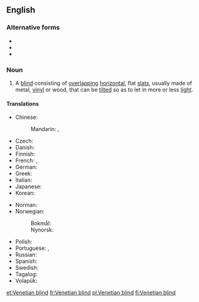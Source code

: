 ==English==
{{wikipedia}}

===Alternative forms===
* {{l|en|Venetian blinds}}
* {{l|en|venetian blind}}
* {{l|en|venetian blinds}}

===Noun===
{{en-noun|head=[[Venetian]] [[blind]]}}

# A [[blind]] consisting of [[overlapping]] [[horizontal]], flat [[slat]]s, usually made of metal, [[vinyl]] or wood, that can be [[tilt]]ed so as to let in more or less [[light]].

====Translations====
{{trans-top|blind consisting of overlapping horizontal slats}}
* Chinese:
*: Mandarin: {{t+|cmn|百葉窗|sc=Hani}}, {{t+|cmn|百叶窗|tr=bǎiyèchuāng|sc=Hani}}
* Czech: {{t|cs|žaluzie|f-p}}
* Danish: {{t+|da|persienne|c}}
* Finnish: {{t|fi|sälekaihdin}}
* French: {{t+|fr|store vénitien|m}}, {{t+|fr|jalousie|f}}
* German: {{t+|de|Jalousie|f}}
* Greek: {{t+|el|παντζούρι|n}}
* Italian: {{t+|it|veneziana|f}}
* Japanese: {{t|ja|ブラインド|sc=Jpan|tr=buraindo}}
* Korean: {{t|ko|베네치안 블라인드|sc=Kore|tr=benechian beullaindeu}}
{{trans-mid}}
* Norman: {{t|nrf|vénitienne|f}} {{qualifier|Jersey}}
* Norwegian:
*: Bokmål: {{t|nb|persienne|m}}
*: Nynorsk: {{t|nn|persienne|f}}
* Polish: {{t+|pl|żaluzja}}
* Portuguese: {{t+|pt|persiana|f}}, {{t|pt|veneziana|f}}
* Russian: {{t+|ru|жалюзи́|n-p}}
* Spanish: {{t+|es|persiana|f}}
* Swedish: {{t+|sv|persienn}}
* Tagalog: {{t|tl|benesyana}}
* Volapük: {{t|vo|jalusid}}
{{trans-bottom}}

[[et:Venetian blind]]
[[fr:Venetian blind]]
[[pl:Venetian blind]]
[[fi:Venetian blind]]